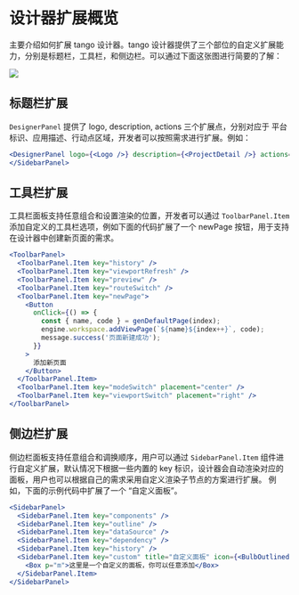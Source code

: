 # 设计器扩展概览

主要介绍如何扩展 tango 设计器。tango 设计器提供了三个部位的自定义扩展能力，分别是标题栏，工具栏，和侧边栏。可以通过下面这张图进行简要的了解：

<img src="https://p5.music.126.net/obj/wonDlsKUwrLClGjCm8Kx/13359732115/c5ca/c5ae/bbd4/852daf849ac39162baf3bc3a985de6de.png" />

## 标题栏扩展

`DesignerPanel` 提供了 logo, description, actions 三个扩展点，分别对应于 平台标识、应用描述、行动点区域，开发者可以按照需求进行扩展。例如：

```jsx
<DesignerPanel logo={<Logo />} description={<ProjectDetail />} actions={<Box>新版沙箱</Box>}>
</SidebarPanel>
```

## 工具栏扩展

工具栏面板支持任意组合和设置渲染的位置，开发者可以通过 `ToolbarPanel.Item` 添加自定义的工具栏选项，例如下面的代码扩展了一个 newPage 按钮，用于支持在设计器中创建新页面的需求。

```jsx
<ToolbarPanel>
  <ToolbarPanel.Item key="history" />
  <ToolbarPanel.Item key="viewportRefresh" />
  <ToolbarPanel.Item key="preview" />
  <ToolbarPanel.Item key="routeSwitch" />
  <ToolbarPanel.Item key="newPage">
    <Button
      onClick={() => {
        const { name, code } = genDefaultPage(index);
        engine.workspace.addViewPage(`${name}${index++}`, code);
        message.success('页面新建成功');
      }}
    >
      添加新页面
    </Button>
  </ToolbarPanel.Item>
  <ToolbarPanel.Item key="modeSwitch" placement="center" />
  <ToolbarPanel.Item key="viewportSwitch" placement="right" />
</ToolbarPanel>
```

## 侧边栏扩展

侧边栏面板支持任意组合和调换顺序，用户可以通过 `SidebarPanel.Item` 组件进行自定义扩展，默认情况下根据一些内置的 key 标识，设计器会自动渲染对应的面板，用户也可以根据自己的需求采用自定义渲染子节点的方案进行扩展。
例如，下面的示例代码中扩展了一个 “自定义面板”。

```jsx
<SidebarPanel>
  <SidebarPanel.Item key="components" />
  <SidebarPanel.Item key="outline" />
  <SidebarPanel.Item key="dataSource" />
  <SidebarPanel.Item key="dependency" />
  <SidebarPanel.Item key="history" />
  <SidebarPanel.Item key="custom" title="自定义面板" icon={<BulbOutlined />}>
    <Box p="m">这里是一个自定义的面板，你可以任意添加</Box>
  </SidebarPanel.Item>
</SidebarPanel>
```
